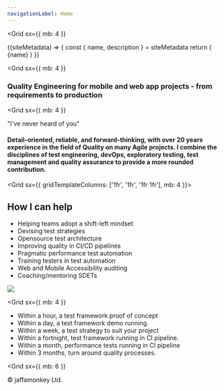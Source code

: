 ```yaml
---
navigationLabel: Home
---
```



<Grid
  sx={{
    mb: 4
  }}
>

<SiteMetaData>
  {(siteMetadata) => {
    const { name, description } = siteMetadata
    return (
      <Fragment>
        <Heading as='h1' variant="styles.h1">{name}</Heading>
      </Fragment>
    )
  }}
</SiteMetaData>
</Grid>

<Grid
  sx={{
    mb: 4
  }}
>

### Quality Engineering for mobile and web app projects - from requirements to production

</Grid>

<Grid
  sx={{
    mb: 4
  }}
><Box>

<Message variant='secondary'>"I've never heard of you"</Message>

#### Detail-oriented, reliable, and forward-thinking, with over 20 years experience in the field of Quality on many Agile projects. I combine the disciplines of test engineering, devOps, exploratory testing, test management and quality assurance to provide a more rounded contribution.

</Box>
</Grid>

<Grid  sx={{ gridTemplateColumns: ['1fr', '1fr', '1fr 1fr'], mb: 4 }}>  
<Box>

## How I can help

- Helping teams adopt a shift-left mindset
- Devising test strategies
- Opensource test architecture
- Improving quality in CI/CD pipelines
- Pragmatic performance test automation
- Training testers in test automation
- Web and Mobile Accessibility auditing
- Coaching/mentoring SDETs

</Box>
<Box>

<Image src="https://raw.githubusercontent.com/jaffamonkey/gatsby-theme-terminal/main/static/images/clients.png" />

  </Box>
</Grid>

<Grid
  sx={{
    mb: 4
  }}
>
<Box>
<Message variant='secondary'>

- Within a hour, a test framework proof of concept
- Within a day, a test framework demo running.
- Within a week, a test strategy to suit your project
- Within a fortnight, test framework running in CI pipeline.
- Within a month, performance tests running in CI pipeline
- Within 3 months, turn around quality processes.

</Message>

</Box>
</Grid>

<Grid
  sx={{
    mb: 6
  }}
>
  <Box p={1}>
    &copy; jaffamonkey Ltd.
  </Box>
</Grid>